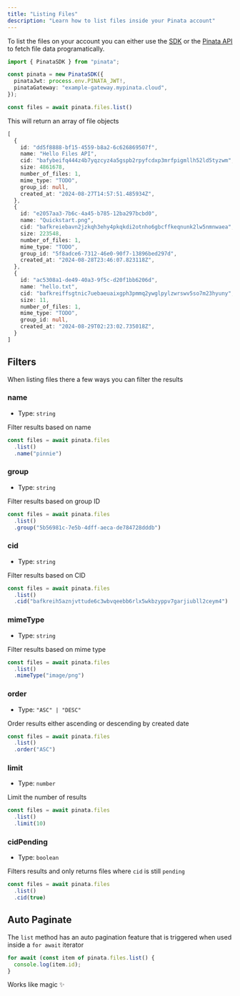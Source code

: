 ```yaml
---
title: "Listing Files"
description: "Learn how to list files inside your Pinata account"
---
```


To list the files on your account you can either use the [SDK](/sdk/data/list) or the [Pinata API](/api-reference/endpoint/list-files) to fetch file data programatically.

```typescript
import { PinataSDK } from "pinata";

const pinata = new PinataSDK({
  pinataJwt: process.env.PINATA_JWT!,
  pinataGateway: "example-gateway.mypinata.cloud",
});

const files = await pinata.files.list()
```

This will return an array of file objects

```typescript
[
  {
    id: "dd5f8888-bf15-4559-b8a2-6c626869507f",
    name: "Hello Files API",
    cid: "bafybeifq444z4b7yqzcyz4a5gspb2rpyfcdxp3mrfpigmllh52ld5tyzwm",
    size: 4861678,
    number_of_files: 1,
    mime_type: "TODO",
    group_id: null,
    created_at: "2024-08-27T14:57:51.485934Z",
  },
  {
    id: "e2057aa3-7b6c-4a45-b785-12ba297bcbd0",
    name: "Quickstart.png",
    cid: "bafkreiebavn2jzkqh3ehy4pkqkdi2otnho6gbcffkeqnunk2lw5nmnwaea",
    size: 223548,
    number_of_files: 1,
    mime_type: "TODO",
    group_id: "5f8adce6-7312-46e0-90f7-13896bed297d",
    created_at: "2024-08-28T23:46:07.823118Z",
  },
  {
    id: "ac5308a1-de49-40a3-9f5c-d20f1bb6206d",
    name: "hello.txt",
    cid: "bafkreiffsgtnic7uebaeuaixgph3pmmq2ywglpylzwrswv5so7m23hyuny",
    size: 11,
    number_of_files: 1,
    mime_type: "TODO",
    group_id: null,
    created_at: "2024-08-29T02:23:02.735018Z",
  }
]
```

## Filters

When listing files there a few ways you can filter the results

### name

- Type: `string`

Filter results based on name

```typescript
const files = await pinata.files
  .list()
  .name("pinnie")
```

### group

- Type: `string`

Filter results based on group ID

```typescript
const files = await pinata.files
  .list()
  .group("5b56981c-7e5b-4dff-aeca-de784728dddb")
```

### cid

- Type: `string`

Filter results based on CID

```typescript
const files = await pinata.files
  .list()
  .cid("bafkreih5aznjvttude6c3wbvqeebb6rlx5wkbzyppv7garjiubll2ceym4")
```

### mimeType

- Type: `string`

Filter results based on mime type

```typescript
const files = await pinata.files
  .list()
  .mimeType("image/png")
```

### order

- Type: `"ASC" | "DESC"`

Order results either ascending or descending by created date

```typescript
const files = await pinata.files
  .list()
  .order("ASC")
```

### limit

- Type: `number`

Limit the number of results

```typescript
const files = await pinata.files
  .list()
  .limit(10)
```

### cidPending

- Type: `boolean`

Filters results and only returns files where `cid` is still `pending`

```typescript
const files = await pinata.files
  .list()
  .cid(true)
```

## Auto Paginate

The `list` method has an auto pagination feature that is triggered when used inside a `for await` iterator

```typescript
for await (const item of pinata.files.list() {
  console.log(item.id);
}
```

Works like magic ✨
